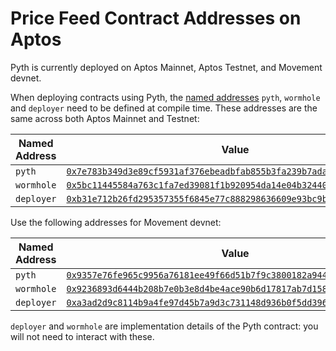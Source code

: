 # Price Feed Contract Addresses on Aptos

Pyth is currently deployed on Aptos Mainnet, Aptos Testnet, and Movement devnet.

When deploying contracts using Pyth, the [named addresses](https://diem.github.io/move/address.html#named-addresses) `pyth`, `wormhole` and `deployer` need to be defined at compile time. These addresses are the same across both Aptos Mainnet and Testnet:

| Named Address | Value                                                                                                                                                                  |
| ------------- | ---------------------------------------------------------------------------------------------------------------------------------------------------------------------- |
| `pyth`        | [`0x7e783b349d3e89cf5931af376ebeadbfab855b3fa239b7ada8f5a92fbea6b387`](https://aptscan.ai/accounts/0x7e783b349d3e89cf5931af376ebeadbfab855b3fa239b7ada8f5a92fbea6b387) |
| `wormhole`    | [`0x5bc11445584a763c1fa7ed39081f1b920954da14e04b32440cba863d03e19625`](https://aptscan.ai/accounts/0x5bc11445584a763c1fa7ed39081f1b920954da14e04b32440cba863d03e19625) |
| `deployer`    | [`0xb31e712b26fd295357355f6845e77c888298636609e93bc9b05f0f604049f434`](https://aptscan.ai/accounts/0xb31e712b26fd295357355f6845e77c888298636609e93bc9b05f0f604049f434) |

Use the following addresses for Movement devnet:

| Named Address | Value                                                                                                                                                                                            |
| ------------- | ------------------------------------------------------------------------------------------------------------------------------------------------------------------------------------------------ |
| `pyth`        | [`0x9357e76fe965c9956a76181ee49f66d51b7f9c3800182a944ed96be86301e49f`](https://explorer.devnet.m1.movementlabs.xyz/#/account/0x9357e76fe965c9956a76181ee49f66d51b7f9c3800182a944ed96be86301e49f) |
| `wormhole`    | [`0x9236893d6444b208b7e0b3e8d4be4ace90b6d17817ab7d1584e46a33ef5c50c9`](https://explorer.devnet.m1.movementlabs.xyz/#/account/0x9236893d6444b208b7e0b3e8d4be4ace90b6d17817ab7d1584e46a33ef5c50c9) |
| `deployer`    | [`0xa3ad2d9c8114b9a4fe97d45b7a9d3c731148d936b0f5dd396fc20a53a11a70da`](https://explorer.devnet.m1.movementlabs.xyz/#/account/0xa3ad2d9c8114b9a4fe97d45b7a9d3c731148d936b0f5dd396fc20a53a11a70da) |

`deployer` and `wormhole` are implementation details of the Pyth contract: you will not need to interact with these.
